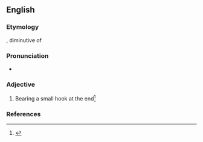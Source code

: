 ==English==

===Etymology===
{{uder|en|la|hamulus}}, diminutive of {{m|la|hamus|hāmus|hook}}

===Pronunciation===
* {{IPA|en|/ˈhæmjʊləʊz/}}

===Adjective===
{{en-adj|-}}

# Bearing a small hook at the end<ref>{{R:Gray First}}</ref>

===References===
<references/>